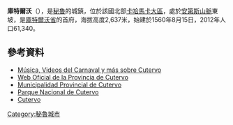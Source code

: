 '''庫特爾沃'''（{{lang-es|Cutervo}}），是[[秘魯|秘魯]]的城鎮，位於該國北部[[卡哈馬卡大區|卡哈馬卡大區]]，處於[[安第斯山脈|安第斯山脈]]東坡，是[[庫特爾沃省|庫特爾沃省]]的首府，海拔高度2,637米，始建於1560年8月15日，2012年人口61,340。

==參考資料==
* [http://www.ponchosysombreros.webnode.es/cutervo Música, Videos del Carnaval y más sobre Cutervo] {{Wayback|url=http://www.ponchosysombreros.webnode.es/cutervo |date=20201001195002 }}
* [https://web.archive.org/web/20140826160723/http://www.cutervo.com.pe/ Web Oficial de la Provincia de Cutervo]
* [http://www.municutervo.gob.pe/ Municipalidad Provincial de Cutervo] {{Wayback|url=http://www.municutervo.gob.pe/ |date=20110517050925 }}
* [https://web.archive.org/web/20140826161108/http://www.pncutervo.com/ Parque Nacional de Cutervo]
* [http://users6.nofeehost.com/JOSEEMMANEL Cutervo] {{Wayback|url=http://users6.nofeehost.com/JOSEEMMANEL |date=20200202013152 }}

{{Peru-geo-stub}}
[[Category:秘魯城市|Category:秘魯城市]]